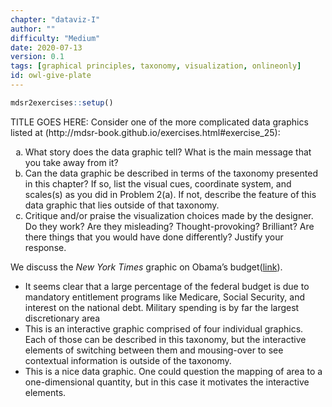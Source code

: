 ```yaml
---
chapter: "dataviz-I"
author: ""
difficulty: "Medium"
date: 2020-07-13 
version: 0.1
tags: [graphical principles, taxonomy, visualization, onlineonly]
id: owl-give-plate
---
```


```r
mdsr2exercises::setup()
```

TITLE GOES HERE: Consider one of the more complicated data graphics listed at (http://mdsr-book.github.io/exercises.html#exercise_25): 

a. What story does the data graphic tell? What is the main message that you take away from it? 
b. Can the data graphic be described in terms of the taxonomy presented in this chapter? If so, list the visual cues, coordinate system, and scales(s) as you did in Problem 2(a). If not, describe the feature of this data graphic that lies outside of that taxonomy.  
c. Critique and/or praise the visualization choices made by the designer. Do they work? Are they misleading? Thought-provoking? Brilliant? Are there things that you would have done differently? Justify your response. 

  

  <!--begin-answer-->
We discuss the *New York Times* graphic on Obama's budget([link](http://www.nytimes.com/interactive/2012/02/13/us/politics/2013-budget-proposal-graphic.html?_r=1)).

  -  It seems clear that a large percentage of the federal budget is due to mandatory entitlement programs like Medicare, Social Security, and interest on the national debt. Military spending is by far the largest discretionary area
  -  This is an interactive graphic comprised of four individual graphics. Each of those can be described in this taxonomy, but the interactive elements of switching between them and mousing-over to see contextual information is outside of the taxonomy. 
  -  This is a nice data graphic. One could question the mapping of area to a one-dimensional quantity, but in this case it motivates the interactive elements. 

  <!--end-answer-->


